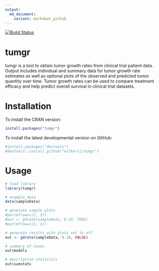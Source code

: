 ```yaml
---
output:
  md_document:
    variant: markdown_github
---
```


<!-- README.md is generated from README.Rmd. Please edit that file -->

[![Build Status](https://travis-ci.org/wilkersj/tumgr.svg?branch=master)](https://travis-ci.org/wilkersj/tumgr)


# tumgr
 tumgr is a tool to obtain tumor growth rates from clinical trial patient data. Output includes individual and summary data for tumor growth rate estimates as well as optional plots of the observed and predicted tumor quantity over time.  Tumor growth rates can be used to compare treatment efficacy and help predict overall survival in clinical trial datasets.
 

# Installation
To install the CRAN version:

```r
install.packages("tumgr")  
```


To install the latest developmental version on GitHub:
```r
#install.packages("devtools")
#devtools::install_github("wilkersj/tumgr")
```

# Usage
```r

# load library
library(tumgr)

# example data  
data(sampleData)

# generate sample plots
#par(mfrow=c(2, 3))
#out <- gdrate(sampleData, 0.10, TRUE)
#par(mfrow=c(1, 1))

# generate results with plots set to off
out <- gdrate(sampleData, 0.10, FALSE)

# summary of cases
out$models

# descriptive statistics
out$sumstats
```



